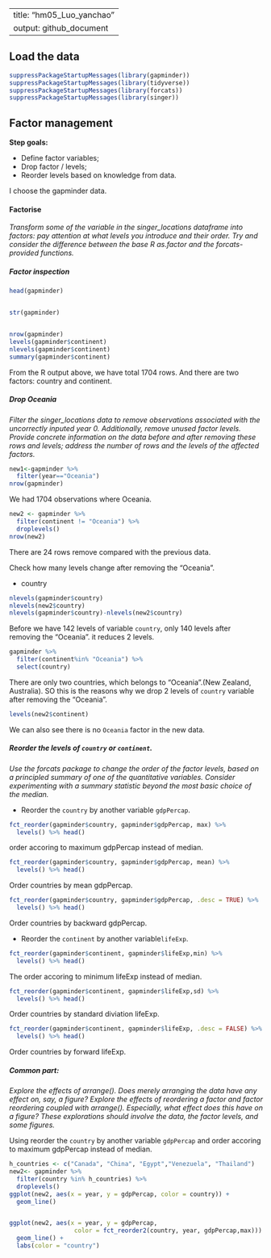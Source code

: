 
---
title: "hm05_Luo_yanchao"
output: github_document
---

## Load the data
```r
suppressPackageStartupMessages(library(gapminder))
suppressPackageStartupMessages(library(tidyverse))
suppressPackageStartupMessages(library(forcats))
suppressPackageStartupMessages(library(singer))
```

## Factor management

**Step goals:**

+ Define factor variables;
+ Drop factor / levels;
+ Reorder levels based on knowledge from data.

I choose the gapminder data. 

#### Factorise 
*Transform some of the variable in the singer_locations dataframe into factors: pay attention at what levels you introduce and their order. Try and consider the difference between the base R as.factor and the forcats-provided functions.*

##### Factor inspection

```r
head(gapminder)


str(gapminder)


nrow(gapminder)
levels(gapminder$continent)
nlevels(gapminder$continent)
summary(gapminder$continent)


```

From the R output above, we have total 1704 rows. And there are two factors: country and continent.


##### Drop Oceania

*Filter the singer_locations data to remove observations associated with the uncorrectly inputed  year 0. Additionally, remove unused factor levels. Provide concrete information on the data before and after removing these rows and levels; address the number of rows and the levels of the affected factors.*

```r
new1<-gapminder %>%
  filter(year=="Oceania") 
nrow(gapminder)

```

We had 1704 observations where Oceania.

```r
new2 <- gapminder %>% 
  filter(continent != "Oceania") %>% 
  droplevels()
nrow(new2)
```

There are 24 rows remove compared with the previous data.

Check how many levels change after removing the "Oceania".

+ country
```r
nlevels(gapminder$country)
nlevels(new2$country)
nlevels(gapminder$country)-nlevels(new2$country)

```

Before we have 142 levels of variable `country`, only 140 levels after removing the "Oceania". it reduces 2 levels.

```r
gapminder %>% 
  filter(continent%in% "Oceania") %>% 
  select(country)
```
There are only two countries, which belongs to "Oceania".(New Zealand, Australia). SO this is the reasons why we drop 2 levels of `country` variable after removing the "Oceania".

```r
levels(new2$continent)
```

We can also see there is no `Oceania` factor in the new data.

##### Reorder the levels of `country` or `continent`.

*Use the forcats package to change the order of the factor levels, based on a principled summary of one of the quantitative variables. Consider experimenting with a summary statistic beyond the most basic choice of the median.*

+ Reorder the `country` by another variable `gdpPercap`. 

```r
fct_reorder(gapminder$country, gapminder$gdpPercap, max) %>% 
  levels() %>% head()
```

order accoring to maximum gdpPercap instead of median.

```r
fct_reorder(gapminder$country, gapminder$gdpPercap, mean) %>% 
  levels() %>% head()
```

 Order countries by mean gdpPercap.

```r
fct_reorder(gapminder$country, gapminder$gdpPercap, .desc = TRUE) %>% 
  levels() %>% head()
```

 Order countries by backward gdpPercap.

+ Reorder the `continent` by another variable`lifeExp`. 

```r
fct_reorder(gapminder$continent, gapminder$lifeExp,min) %>% 
  levels() %>% head()
```

The order accoring to minimum lifeExp instead of median.

```r
fct_reorder(gapminder$continent, gapminder$lifeExp,sd) %>% 
  levels() %>% head()
```

 Order countries by standard diviation lifeExp.
 
```r
fct_reorder(gapminder$continent, gapminder$lifeExp, .desc = FALSE) %>% 
  levels() %>% head()
```

Order countries by forward lifeExp.

##### Common part:

*Explore the effects of arrange(). Does merely arranging the data have any effect on, say, a figure?*
*Explore the effects of reordering a factor and factor reordering coupled with arrange(). Especially, what effect does this have on a figure? These explorations should involve the data, the factor levels, and some figures.*

Using reorder the `country` by another variable `gdpPercap` and order accoring to maximum gdpPercap instead of median.

```r
h_countries <- c("Canada", "China", "Egypt","Venezuela", "Thailand")
new2<- gapminder %>%
  filter(country %in% h_countries) %>% 
  droplevels()
ggplot(new2, aes(x = year, y = gdpPercap, color = country)) +
  geom_line()


ggplot(new2, aes(x = year, y = gdpPercap,
                  color = fct_reorder2(country, year, gdpPercap,max))) +
  geom_line() +
  labs(color = "country")
```

```r

```

